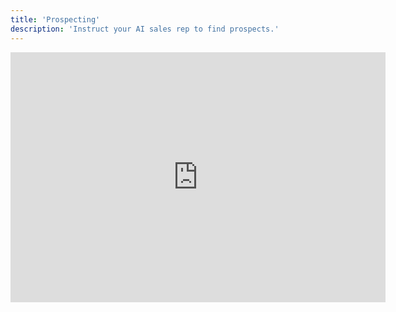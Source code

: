 ```yaml
---
title: 'Prospecting'
description: 'Instruct your AI sales rep to find prospects.'
---
```


<iframe width="600" height="400" src="https://www.youtube.com/embed/OU2glVOcyWs&rel=0" title="YouTube video player" frameborder="0" allow="accelerometer; autoplay; clipboard-write; encrypted-media; gyroscope; picture-in-picture" allowfullscreen />


## AI Prospecting

<img
  style={{ borderRadius: '0.5rem' }}
  src="https://cdn.playmakerdev.com/images/docs/select-lead-source-ai.jpg"
/>


### Company + Lead Criteria

Search for companies based on fixed criteria, like industries, location, and size.

Use the `+ Fields` button to add new lead search criteria.

As you modify these parameters, check the estimated company count to make sure your criteria is not too specific to yield results.

<img
  style={{ borderRadius: '0.5rem' }}
  src="https://cdn.playmakerdev.com/images/docs/company-criteria.jpg"
/>


### Qualifiers

Qualifiers are true or false statements that Playmaker will answer about your prospect company by searching the web.

Example Use Cases:
- "This company sells to businesses" 
- "This company has a careers page on their website"

<img
  style={{ borderRadius: '0.5rem' }}
  src="https://cdn.playmakerdev.com/images/docs/qualifiers.jpg"
/>


### Target Persona

Target personas help your AI rep narrow down your leads to ensure they're a fit specific for your product.

Example Use Cases:
- Filter leads to just those who would have purchasing power for my product.
- Filter leads to just those who might be direct users of my product.

<img
  style={{ borderRadius: '0.5rem' }}
  src="https://cdn.playmakerdev.com/images/docs/personas.jpg"
/>

---

## Import Leads

<img
  style={{ borderRadius: '0.5rem' }}
  src="https://cdn.playmakerdev.com/images/docs/select-lead-source-import-leads.jpg"
/>

Import existing email addresses to enroll in this Play.

Once imported, Playmaker will qualify the lead by researching more information on the company and validating the email address.

Successfully qualified imported leads will move forward in the Play, and unqualified imported leads will be marked 'skipped'.


---

## Import Companies

<img
  style={{ borderRadius: '0.5rem' }}
  src="https://cdn.playmakerdev.com/images/docs/select-lead-source-import-companies.jpg"
/>

Import companies for this Play to search for contacts within.

Once imported, Playmaker will research more information on this company, then search for contacts using the Lead Criteria provided.



## Next Steps:

<CardGroup cols={2}>
  <Card
    title="Outreach"
    icon="pen"
    href="/plays/outreach"
  >
    Customize how your AI sales rep writes email sequences.
  </Card>
  <Card
    title="Enable a Play"
    icon="toggle-on"
    href="/launch/start"
  >
    Start finding leads and sending outreach.
  </Card>
</CardGroup>
